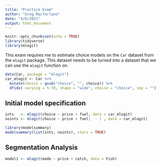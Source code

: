 ```yaml
---
title: "Practice Exam"
author: "Greg Macfarlane"
date: "4/6/2021"
output: html_document
---
```


```r
knitr::opts_chunk$set(echo = TRUE)
library(tidyverse)
library(mlogit)
```

This exam requires me to estimate choice models on the `Car` dataset from the
`mlogit` package.  This dataset needs to be turned into a dataset that we
can use the `mlogit` function on.

```r
data(Car, package = "mlogit")
car_mlogit <- Car %>%
  mutate(choice = gsub("choice", "", choice)) %>%
  dfidx( varying = 5:70, shape = "wide", choice = "choice", sep = "")
```


## Initial model specification

```r
ints   <- mlogit(choice ~ price + fuel, data = car_mlogit)
noints <- mlogit(choice ~ price + fuel|  - 1 , data = car_mlogit)
```

```r
library(modelsummary)
modelsummary(list(ints, noints), stars = TRUE)
```

## Segmentation Analysis

```r
model1 <- mlogit(mode ~ price + catch, data = Fish)
```

